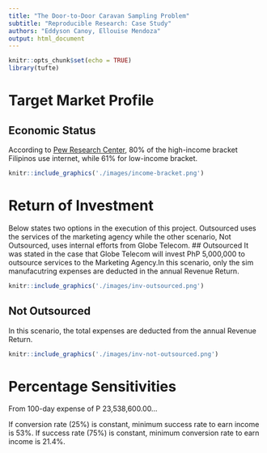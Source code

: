 ```yaml
---
title: "The Door-to-Door Caravan Sampling Problem"
subtitle: "Reproducible Research: Case Study"
authors: "Eddyson Canoy, Ellouise Mendoza"
output: html_document
---
```


```r
knitr::opts_chunk$set(echo = TRUE)
library(tufte)
```
# Target Market Profile
## Economic Status
According to [Pew Research Center](https://www.pewresearch.org/fact-tank/2020/04/02/8-charts-on-internet-use-around-the-world-as-countries-grapple-with-covid-19/ft_2020-04-02_globalinternet_04/), 80% of the high-income bracket Filipinos use internet, while 61% for low-income bracket.

```r
knitr::include_graphics('./images/income-bracket.png')
```

# Return of Investment
Below states two options in the execution of this project. Outsourced uses the services of the marketing agency while the other scenario, Not Outsourced, uses internal efforts from Globe Telecom.
## Outsourced
It was stated in the case that Globe Telecom will invest PhP 5,000,000 to outsource services to the Marketing Agency.In this scenario, only the sim manufacutring expenses are deducted in the annual Revenue Return.

```r
knitr::include_graphics('./images/inv-outsourced.png')
```

## Not Outsourced
In this scenario, the total expenses are deducted from the annual Revenue Return.

```r
knitr::include_graphics('./images/inv-not-outsourced.png')
```

# Percentage Sensitivities
From 100-day expense of P 23,538,600.00...

If conversion rate (25%) is constant, minimum success rate to earn income is 53%. 
If success rate (75%) is constant, minimum conversion rate to earn income is 21.4%.